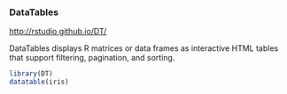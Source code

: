 
### DataTables
<http://rstudio.github.io/DT/>

DataTables displays R matrices or data frames as interactive HTML tables that support filtering, pagination, and sorting.

```r
library(DT)
datatable(iris)
```
